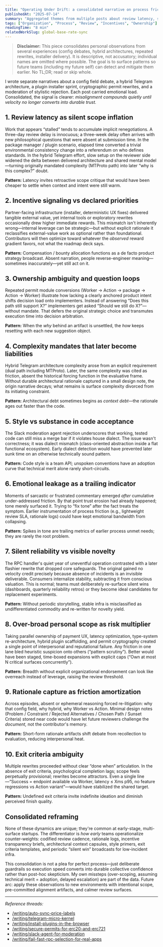 ```yaml
---
title: "Operating Under Drift: a consolidated narrative on process friction"
publishedAt: "2025-07-14"
summary: "Aggregated themes from multiple posts about review latency, scope churn, incentive signaling, and ownership ambiguity—collected into a single neutral narrative for easier reference."
tags: ["Organization", "Process", "Review", "Incentives", "Ownership"]
readingTime: "8 min"
relatedWorkSlug: global-base-rate-sync
---
```


> **Disclaimer:** This piece consolidates personal observations from several experiences (config debates, hybrid architectures, repeated rewrites, installer delivery). It is descriptive, not accusatory; individual names are omitted where possible. The goal is to surface patterns so future teams (including my future self) can detect and mitigate them earlier. No TL;DR; read or skip whole.

I wrote separate narratives about a config field debate, a hybrid Telegram architecture, a plugin installer sprint, cryptographic permit rewrites, and a moderation of stylistic rejection. Each post carried emotional load. Consolidated, the signal is clearer: *misalignment compounds quietly until velocity no longer converts into durable trust.*

## 1. Review latency as silent scope inflation
Work that appears “stalled” tends to accumulate implicit renegotiations. A three-day review delay is innocuous; a three-week delay often arrives with new philosophical questions that were absent at submission time. In the package manager / plugin scenario, elapsed time converted a trivial environmental consistency change into a referendum on who defines standards. In the hybrid Telegram effort, slow setup on the reviewer side widened the delta between delivered architecture and shared mental model—turning originally mandated complexity (MTProto path) into later “why is this complex?” doubt.

**Pattern:** Latency invites retroactive scope critique that would have been cheaper to settle when context and intent were still warm.

## 2. Incentive signaling vs declared priorities
Partner-facing infrastructure (installer, deterministic UX fixes) delivered tangible external value, yet internal tools or exploratory rewrites occasionally drew higher immediate rewards. This mismatch isn't inherently wrong—internal leverage can be strategic—but without explicit rationale it reclassifies external-value work as optional rather than foundational. Contributors will then optimize toward whatever the *observed* reward gradient favors, not what the roadmap deck says.

**Pattern:** Compensation / bounty allocation functions as a de facto product strategy broadcast. Absent narration, people reverse-engineer meaning—sometimes inaccurately—yet still act on it.

## 3. Ownership ambiguity and question loops
Repeated permit module conversions (Worker → Action → package → Action → Worker) illustrate how lacking a clearly anchored product intent shifts decision load onto implementers. Instead of answering “Does this path still support X?” implementers get asked “Should we still do X?”—without mandate. That defers the original strategic choice and transmutes execution time into decision arbitration.

**Pattern:** When the *why* behind an artifact is unsettled, the *how* keeps resetting with each new suggestion object.

## 4. Complexity mandates that later become liabilities
Hybrid Telegram architecture complexity arose from an explicit requirement (dual path including MTProto). Later, the same complexity was cited as friction, absent the historical forcing function in the evaluative frame. Without durable architectural rationale captured in a small design note, the origin narrative decays; what remains is surface complexity divorced from its initiating constraint.

**Pattern:** Architectural debt sometimes begins as *context debt*—the rationale ages out faster than the code.

## 5. Style vs substance in code acceptance
The Slack moderation agent rejection underscores that working, tested code can still miss a merge bar if it violates house dialect. The issue wasn't correctness; it was dialect mismatch (class-oriented abstraction inside a flat functional ecosystem). Early dialect detection would have prevented later sunk time on an otherwise technically sound pattern.

**Pattern:** Code style is a team API; unspoken conventions have an adoption curve that technical merit alone rarely short-circuits.

## 6. Emotional leakage as a trailing indicator
Moments of sarcastic or frustrated commentary emerged *after* cumulative under-addressed friction. By that point trust erosion had already happened; tone merely surfaced it. Trying to “fix tone” after the fact treats the symptom. Earlier instrumentation of process friction (e.g., lightweight review SLA, rationale logs) could have kept emotional bandwidth from collapsing.

**Pattern:** Spikes in tone are trailing metrics of earlier process unmet needs; they are rarely the root problem.

## 7. Silent reliability vs visible novelty
The RPC handler's quiet year of uneventful operation contrasted with a later flashier rewrite that dropped core safeguards. The original gained no velocity credit precisely because absence of incidents is an invisible deliverable. Consumers internalize stability, subtracting it from conscious valuation. This is normal; teams must deliberately re-surface silent wins (dashboards, quarterly reliability retros) or they become ideal candidates for replacement experiments.

**Pattern:** Without periodic storytelling, stable infra is misclassified as undifferentiated commodity and re-written for novelty yield.

## 8. Over-broad personal scope as risk multiplier
Taking parallel ownership of payment UX, latency optimization, type-system re-architecture, hybrid plugin scaffolding, and permit cryptography created a single point of interpersonal and reputational failure. Any friction in one lane bled heuristic suspicion onto others (“pattern scrutiny”). Better would have been staged, time-boxed expansions with explicit caps (“Own at most N critical surfaces concurrently”).

**Pattern:** Breadth without explicit organizational endorsement can look like overreach instead of leverage, raising the review threshold.

## 9. Rationale capture as friction amortization
Across episodes, absent or ephemeral reasoning forced re-litigation: why that config field, why hybrid, why Worker vs Action. Minimal design notes (Problem / Constraint / Rejected Alternatives / Chosen Path / Sunset Criteria) stored near code would have let future reviewers challenge the *document,* not the contributor's memory.

**Pattern:** Short-form rationale artifacts shift debate from recollection to evaluation, reducing interpersonal heat.

## 10. Exit criteria ambiguity
Multiple rewrites proceeded without clear “done when” articulation. In the absence of exit criteria, psychological completion lags; scope feels perpetually provisional; rewrites become attractors. Even a single line—“Success = endpoint available via Worker, latency ≤ Xms p95, no feature regressions vs Action variant”—would have stabilized the shared target.

**Pattern:** Undefined exit criteria invite indefinite ideation and diminish perceived finish quality.

## Consolidated reframing
None of these dynamics are unique; they're common at early-stage, multi-surface startups. The differentiator is *how early* teams operationalize counter-weights: codified review cadence, rationale logs, incentive transparency briefs, architectural context capsules, style primers, exit criteria templates, and periodic “silent win” broadcasts for low-incident infra.

This consolidation is not a plea for perfect process—just deliberate guardrails so execution speed converts into durable collective confidence rather than post-hoc skepticism. My own missteps (over-scoping, assuming technical merit = adoption, delayed escalation) are part of the data. Future arc: apply these observations to new environments with intentional scope, pre-committed alignment artifacts, and calmer review surfaces.

---

*Reference threads:* 

- [/writing/auto-sync-price-labels](/writing/auto-sync-price-labels)
- [/writing/telegram-micro-kernel](/writing/telegram-micro-kernel) 
- [/writing/install-plugins-in-the-browser](/writing/install-plugins-in-the-browser)
- [/writing/secure-permits-for-erc20-and-erc721](/writing/secure-permits-for-erc20-and-erc721)
- [/writing/slack-agent-for-moderation](/writing/slack-agent-for-moderation) 
- [/writing/fail-fast-rpc-selection-for-real-apps](/writing/fail-fast-rpc-selection-for-real-apps)
